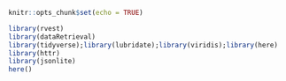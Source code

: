 ```r
knitr::opts_chunk$set(echo = TRUE)
```

```r

library(rvest)
library(dataRetrieval)
library(tidyverse);library(lubridate);library(viridis);library(here)
library(httr)
library(jsonlite)
here()

```

```r
```